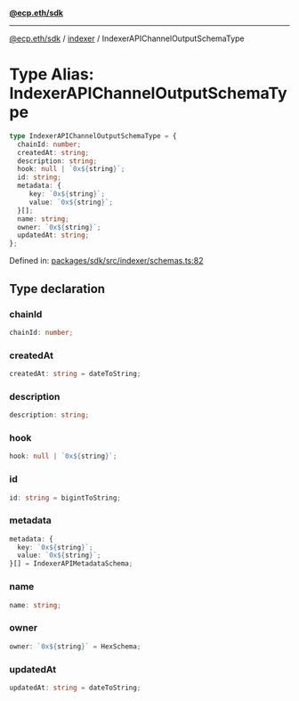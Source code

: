[**@ecp.eth/sdk**](../../index.mdx)

***

[@ecp.eth/sdk](/sdk-reference/index.mdx) / [indexer](/sdk-reference/indexer/index.mdx) / IndexerAPIChannelOutputSchemaType

# Type Alias: IndexerAPIChannelOutputSchemaType

```ts
type IndexerAPIChannelOutputSchemaType = {
  chainId: number;
  createdAt: string;
  description: string;
  hook: null | `0x${string}`;
  id: string;
  metadata: {
     key: `0x${string}`;
     value: `0x${string}`;
  }[];
  name: string;
  owner: `0x${string}`;
  updatedAt: string;
};
```

Defined in: [packages/sdk/src/indexer/schemas.ts:82](https://github.com/ecp-eth/comments-monorepo/blob/main/packages/sdk/src/indexer/schemas.ts#L82)

## Type declaration

### chainId

```ts
chainId: number;
```

### createdAt

```ts
createdAt: string = dateToString;
```

### description

```ts
description: string;
```

### hook

```ts
hook: null | `0x${string}`;
```

### id

```ts
id: string = bigintToString;
```

### metadata

```ts
metadata: {
  key: `0x${string}`;
  value: `0x${string}`;
}[] = IndexerAPIMetadataSchema;
```

### name

```ts
name: string;
```

### owner

```ts
owner: `0x${string}` = HexSchema;
```

### updatedAt

```ts
updatedAt: string = dateToString;
```
